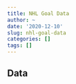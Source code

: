 ```yaml
---
title: NHL Goal Data
author: ~
date: '2020-12-10'
slug: nhl-goal-data
categories: []
tags: []
---
```


## Data

